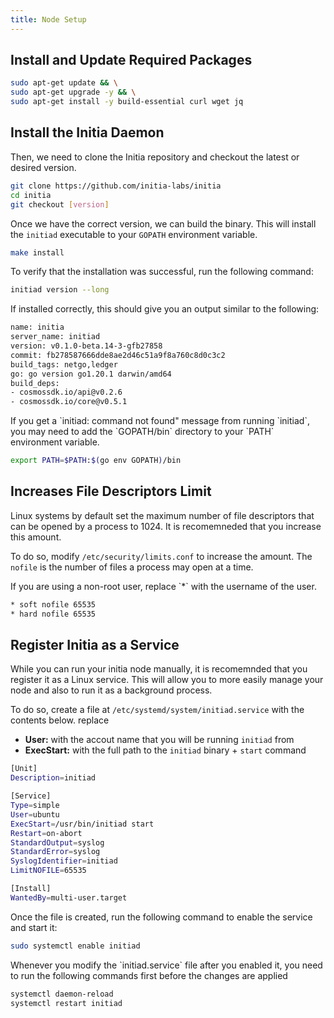 ```yaml
---
title: Node Setup
---
```


## Install and Update Required Packages

```sh
sudo apt-get update && \
sudo apt-get upgrade -y && \
sudo apt-get install -y build-essential curl wget jq
```

## Install the Initia Daemon

Then, we need to clone the Initia repository and checkout the latest or desired version.

```sh
git clone https://github.com/initia-labs/initia
cd initia
git checkout [version]
```

Once we have the correct version, we can build the binary. This will install the `initiad` executable to your `GOPATH` environment variable.

```sh
make install
```

To verify that the installation was successful, run the following command:


```sh
initiad version --long
```

If installed correctly, this should give you an output similar to the following:

```sh
name: initia
server_name: initiad
version: v0.1.0-beta.14-3-gfb27858
commit: fb278587666dde8ae2d46c51a9f8a760c8d0c3c2
build_tags: netgo,ledger
go: go version go1.20.1 darwin/amd64
build_deps:
- cosmossdk.io/api@v0.2.6
- cosmossdk.io/core@v0.5.1
```

<Tip>
If you get a `initiad: command not found" message from running `initiad`, you may need to add the `GOPATH/bin` directory to your `PATH` environment variable.

```sh
export PATH=$PATH:$(go env GOPATH)/bin
```
</Tip>

## Increases File Descriptors Limit

Linux systems by default set the maximum number of file descriptors that can be opened by a process to 1024. It is recomemneded that you increase this amount.

To do so, modify `/etc/security/limits.conf` to increase the amount. The `nofile` is the number of files a process may open at a time.

<Tip>
If you are using a non-root user, replace `*` with the username of the user.
</Tip>

```sh limits.conf
* soft nofile 65535
* hard nofile 65535
```

## Register Initia as a Service

While you can run your initia node manually, it is recomemnded that you register it as a Linux service. This will allow you to more easily manage your node and also to run it as a background process.

To do so, create a file at `/etc/systemd/system/initiad.service` with the contents below. replace

- **User:** with the accout name that you will be running `initiad` from
- **ExecStart:** with the full path to the `initiad` binary + `start` command

```sh initiad.service
[Unit]
Description=initiad

[Service]
Type=simple
User=ubuntu
ExecStart=/usr/bin/initiad start
Restart=on-abort
StandardOutput=syslog
StandardError=syslog
SyslogIdentifier=initiad
LimitNOFILE=65535

[Install]
WantedBy=multi-user.target
```

Once the file is created, run the following command to enable the service and start it:

```sh
sudo systemctl enable initiad
```

<Note>
Whenever you modify the `initiad.service` file after you enabled it, you need to run the following commands first before the changes are applied

```sh
systemctl daemon-reload
systemctl restart initiad
```
</Note>